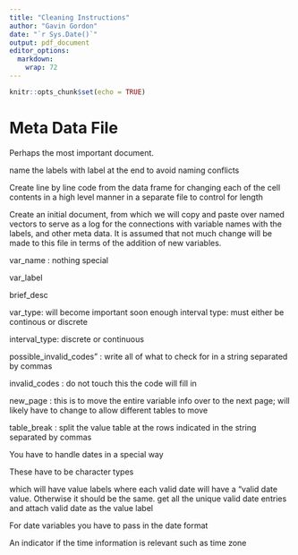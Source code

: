 ```yaml
---
title: "Cleaning Instructions"
author: "Gavin Gordon"
date: "`r Sys.Date()`"
output: pdf_document
editor_options: 
  markdown: 
    wrap: 72
---
```


```r
knitr::opts_chunk$set(echo = TRUE)
```

# Meta Data File

Perhaps the most important document.

name the labels with label at the end to avoid naming conflicts

Create line by line code from the data frame for changing each of the
cell contents in a high level manner in a separate file to control for
length

Create an initial document, from which we will copy and paste over named
vectors to serve as a log for the connections with variable names with
the labels, and other meta data. It is assumed that not much change will
be made to this file in terms of the addition of new variables.

var_name : nothing special

var_label

brief_desc

var_type: will become important soon enough interval type: must either
be continous or discrete

interval_type: discrete or continuous

possible_invalid_codes" : write all of what to check for in a string
separated by commas

invalid_codes : do not touch this the code will fill in

new_page : this is to move the entire variable info over to the next
page; will likely have to change to allow different tables to move

table_break : split the value table at the rows indicated in the string
separated by commas

You have to handle dates in a special way

These have to be character types

which will have value labels where each valid date will have a "valid
date value. Otherwise it should be the same. get all the unique valid
date entries and attach valid date as the value label

For date variables you have to pass in the date format

An indicator if the time information is relevant such as time zone
